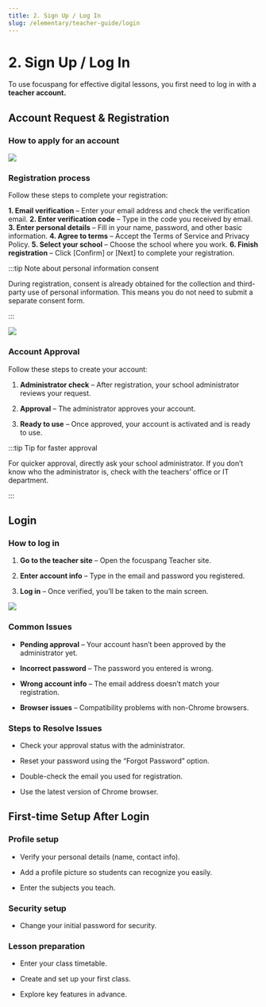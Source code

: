 ```yaml
---
title: 2. Sign Up / Log In
slug: /elementary/teacher-guide/login
---
```



# 2. Sign Up / Log In

To use focuspang for effective digital lessons, you first need to log in with a **teacher account.**

## Account Request & Registration

### How to apply for an account

<Image src="/img/en/elementary/teacher/01-01.jpg" size="lg" />

### Registration process

Follow these steps to complete your registration:

**1. Email verification** – Enter your email address and check the verification email.
**2. Enter verification code** – Type in the code you received by email.
**3. Enter personal details** – Fill in your name, password, and other basic information.
**4. Agree to terms** – Accept the Terms of Service and Privacy Policy.
**5. Select your school** – Choose the school where you work.
**6. Finish registration** – Click [Confirm] or [Next] to complete your registration.

:::tip Note about personal information consent

During registration, consent is already obtained for the collection and third-party use of personal information. This means you do not need to submit a separate consent form.

:::

<Image src="/img/en/elementary/teacher/01-02.jpg" size="lg" />

### Account Approval

Follow these steps to create your account:

1. **Administrator check** – After registration, your school administrator reviews your request.

2. **Approval** – The administrator approves your account.

3. **Ready to use** – Once approved, your account is activated and is ready to use.

:::tip Tip for faster approval

For quicker approval, directly ask your school administrator. If you don’t know who the administrator is, check with the teachers’ office or IT department.

:::

## Login

### How to log in

1. **Go to the teacher site** – Open the focuspang Teacher site.

2. **Enter account info** – Type in the email and password you registered.

3. **Log in** – Once verified, you’ll be taken to the main screen.

<Image src="/img/en/elementary/teacher/01-03.jpg" size="lg" />

### Common Issues

- **Pending approval** – Your account hasn’t been approved by the administrator yet.

- **Incorrect password** – The password you entered is wrong.

- **Wrong account info** – The email address doesn’t match your registration.

- **Browser issues** – Compatibility problems with non-Chrome browsers.

### Steps to Resolve Issues

- Check your approval status with the administrator.

- Reset your password using the “Forgot Password” option.

- Double-check the email you used for registration.

- Use the latest version of Chrome browser.

## First-time Setup After Login

### Profile setup

- Verify your personal details (name, contact info).

- Add a profile picture so students can recognize you easily.

- Enter the subjects you teach.

### Security setup

- Change your initial password for security.

### Lesson preparation

- Enter your class timetable.

- Create and set up your first class.

- Explore key features in advance.

